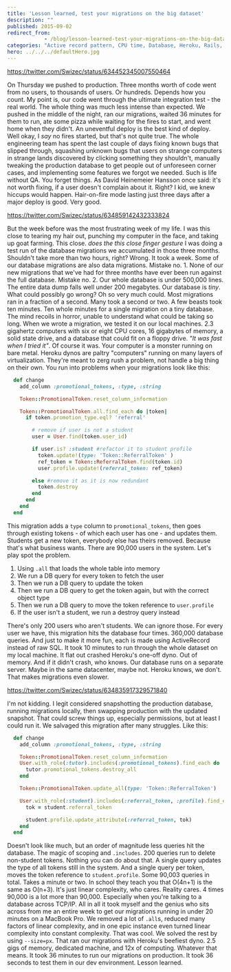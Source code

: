 ```yaml
---
title: 'Lesson learned, test your migrations on the big dataset'
description: ""
published: 2015-09-02
redirect_from: 
            - /blog/lesson-learned-test-your-migrations-on-the-big-dataset/swizec/6729
categories: "Active record pattern, CPU time, Database, Heroku, Rails, Technical"
hero: ../../../defaultHero.jpg
---
```


<https://twitter.com/Swizec/status/634452345007550464>

On Thursday we pushed to production. Three months worth of code went from no users, to thousands of users. Or hundreds. Depends how you count. My point is, our code went through the ultimate integration test - the real world. The whole thing was much less intense than expected. We pushed in the middle of the night, ran our migrations, waited 36 minutes for them to run, ate some pizza while waiting for the fires to start, and went home when they didn't. An uneventful deploy is the best kind of deploy. Well okay, I _say_ no fires started, but that's not quite true. The whole engineering team has spent the last couple of days fixing known bugs that slipped through, squashing unknown bugs that users on strange computers in strange lands discovered by clicking something they shouldn't, manually tweaking the production database to get people out of unforeseen corner cases, and implementing some features we forgot we needed. Such is life without QA. You forget things. As David Heinemeier Hansson once said: it's not worth fixing, if a user doesn't complain about it. Right? I kid, we knew hiccups would happen. Hair-on-fire mode lasting just three days after a major deploy is good. Very good.

<https://twitter.com/Swizec/status/634859142432333824>

But the week before was the most frustrating week of my life. I was this close to tearing my hair out, punching my computer in the face, and taking up goat farming. This close. _does the this close finger gesture_ I was doing a test run of the database migrations we accumulated in those three months. Shouldn't take more than two hours, right? Wrong. It took a week. Some of our database migrations are also data migrations. Mistake no. 1. None of our new migrations that we've had for three months have ever been run against the full database. Mistake no. 2. Our whole database is under 500,000 lines. The entire data dump falls well under 200 megabytes. Our database is _tiny_. What could possibly go wrong? Oh so very much could. Most migrations ran in a fraction of a second. Many took a second or two. A few beasts took ten minutes. Ten whole minutes for a single migration on a tiny database. The mind recoils in horror, unable to understand what could be taking so long. When we wrote a migration, we tested it on our local machines. 2.3 gigahertz computers with six or eight CPU cores, 16 gigabytes of memory, a solid state drive, and a database that could fit on a floppy drive. _"It was fast when I tried it"_. Of course it was. Your computer is a monster running on bare metal. Heroku dynos are paltry "computers" running on many layers of virtualization. They're meant to zerg rush a problem, not handle a big thing on their own. You run into problems when your migrations look like this:

```ruby
  def change
    add_column :promotional_tokens, :type, :string

    Token::PromotionalToken.reset_column_information

    Token::PromotionalToken.all.find_each do |token|
      if token.promotion_type.eql? 'referral'

        # remove if user is not a student
        user = User.find(token.user_id)

        if user.is? :student #refactor it to student profile
          token.update!(type: 'Token::ReferralToken' )
          ref_token = Token::ReferralToken.find(token.id)
          user.profile.update!(referral_token: ref_token)

        else #remove it as it is now redundant
          token.destroy
        end
      end
    end
  end
```

This migration adds a `type` column to `promotional_tokens`, then goes through existing tokens - of which each user has one - and updates them. Students get a new token, everybody else has theirs removed. Because that's what business wants. There are 90,000 users in the system. Let's play spot the problem.

1.  Using `.all` that loads the whole table into memory
2.  We run a DB query for every token to fetch the user
3.  Then we run a DB query to update the token
4.  Then we run a DB query to get the token again, but with the correct object type
5.  Then we run a DB query to move the token reference to `user.profile`
6.  If the user isn't a student, we run a destroy query instead

There's only 200 users who aren't students. We can ignore those. For every user we have, this migration hits the database four times. 360,000 database queries. And just to make it more fun, each is made using ActiveRecord instead of raw SQL. It took 10 minutes to run through the whole dataset on my local machine. It flat out crashed Heroku's one-off dyno. Out of memory. And if it didn't crash, who knows. Our database runs on a separate server. Maybe in the same datacenter, maybe not. Heroku knows, we don't. That makes migrations even slower.

<https://twitter.com/Swizec/status/634835917329571840>

I'm not kidding. I legit considered snapshotting the production database, running migrations locally, then swapping production with the updated snapshot. That could screw things up, especially permissions, but at least I could run it. We salvaged this migration after many struggles. Like this:

```ruby
  def change
    add_column :promotional_tokens, :type, :string

    Token::PromotionalToken.reset_column_information
    User.with_role(:tutor).includes(:promotional_tokens).find_each do |tutor|
      tutor.promotional_tokens.destroy_all
    end

    Token::PromotionalToken.update_all(type: 'Token::ReferralToken')

    User.with_role(:student).includes(:referral_token, :profile).find_each do |student|
      tok = student.referral_token

      student.profile.update_attribute(:referral_token, tok)
    end
  end
```

Doesn't look like much, but an order of magnitude less queries hit the database. The magic of scoping and `.includes`. 200 queries run to delete non-student tokens. Nothing you can do about that. A single query updates the type of all tokens still in the system. And a single query per token, moves the token reference to `student.profile`. Some 90,003 queries in total. Takes a minute or two. In school they teach you that O(4n+1) is the same as O(n+3). It's just linear complexity, who cares. Reality cares. 4 times 90,000 is a lot more than 90,000. Especially when you're talking to a database across TCP/IP. All in all it took myself and the genius who sits across from me an entire week to get our migrations running in under 20 minutes on a MacBook Pro. We removed a lot of `.all`s, reduced many factors of linear complexity, and in one epic instance even turned linear complexity into constant complexity. That was cool. We solved the rest by using `--size=px`. That ran our migrations with Heroku's beefiest dyno. 2.5 gigs of memory, dedicated machine, and 12x of computing. Whatever that means. It took 36 minutes to run our migrations on production. It took 36 seconds to test them in our dev environment. Lesson learned.
